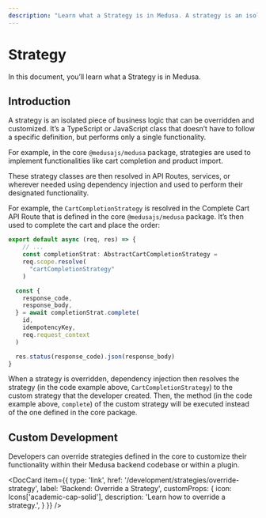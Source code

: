 ```yaml
---
description: "Learn what a Strategy is in Medusa. A strategy is an isolated piece of business logic that can be overridden and customized."
---
```



# Strategy

In this document, you’ll learn what a Strategy is in Medusa.

## Introduction

A strategy is an isolated piece of business logic that can be overridden and customized. It’s a TypeScript or JavaScript class that doesn’t have to follow a specific definition, but performs only a single functionality.

For example, in the core `@medusajs/medusa` package, strategies are used to implement functionalities like cart completion and product import.

These strategy classes are then resolved in API Routes, services, or wherever needed using dependency injection and used to perform their designated functionality.

For example, the `CartCompletionStrategy` is resolved in the Complete Cart API Route that is defined in the core `@medusajs/medusa` package. It’s then used to complete the cart and place the order:

```ts
export default async (req, res) => {
	// ...
	const completionStrat: AbstractCartCompletionStrategy = 
    req.scope.resolve(
      "cartCompletionStrategy"
    )

  const { 
    response_code, 
    response_body, 
  } = await completionStrat.complete(
    id,
    idempotencyKey,
    req.request_context
  )

  res.status(response_code).json(response_body)
}
```

When a strategy is overridden, dependency injection then resolves the strategy (in the code example above, `CartCompletionStrategy`) to the custom strategy that the developer created. Then, the method (in the code example above, `complete`) of the custom strategy will be executed instead of the one defined in the core package.

## Custom Development

Developers can override strategies defined in the core to customize their functionality within their Medusa backend codebase or within a plugin.

<DocCard item={{
  type: 'link',
  href: '/development/strategies/override-strategy',
  label: 'Backend: Override a Strategy',
  customProps: {
    icon: Icons['academic-cap-solid'],
    description: 'Learn how to override a strategy.',
  }
}} />
